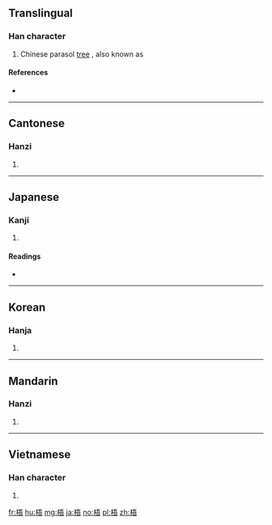 ==Translingual==

===Han character===
{{Han char|rn=75|rad=木|as=07|sn=11|four=41961|canj=DMMR|ids=⿰木吾}}

# Chinese parasol [[tree]] {{gloss|{{taxlink|Firmiana platanifolia|species|noshow=1}}}}, also known as {{taxlink|Sterculia platanifolia|species|noshow=1}}

====References====
* {{Han ref|kx=0530.110|dkj=14872|dj=0918.090|hdz=21211.020|uh=68A7|ud=26791|bh=B1EF|bd=45551}}

----

==Cantonese==

===Hanzi===
{{yue-hanzi|jyut=ng4|y=ng4}}

# {{defn|lang=yue|sort=木07}}

----

==Japanese==

===Kanji===
{{ja-kanji|grade=|rs=木07}}

# {{defn|lang=ja|sort=木07}}

====Readings====
* {{ja-readings|on=[[ご]] (go)|kun=[[あおぎり]] (aogiri)}}

----

==Korean==

===Hanja===
{{ko-hanja|hangeul=오|eumhun=|rv=o|mr=o|y=o}}

# {{defn|lang=ko|sort=木07}}

----

==Mandarin==

===Hanzi===
{{cmn-hanzi|pin=[[wú]] ([[wu2]]), [[wù]] ([[wu4]]), [[yǔ]] ([[yu3]])|wg=wu<sup>2</sup>, wu<sup>4</sup>, yü<sup>3</sup>}}

# {{defn|lang=cmn|sort=木07}}

----

==Vietnamese==

===Han character===
{{vi-hantu|[[ngô]]|rs=木07}}

# {{defn|lang=vi|sort=木07}}

[[fr:梧]]
[[hu:梧]]
[[mg:梧]]
[[ja:梧]]
[[no:梧]]
[[pl:梧]]
[[zh:梧]]